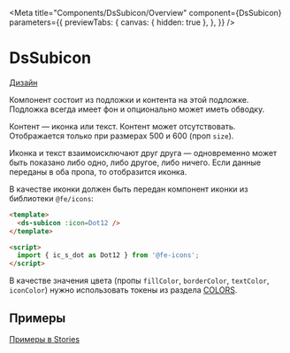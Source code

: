 
<Meta title="Components/DsSubicon/Overview"
      component={DsSubicon}
      parameters={{
        previewTabs: {
          canvas: { hidden: true },
        },
      }}
/>

# DsSubicon

[Дизайн](https://www.figma.com/file/tPy723dWiTXJaXaFipZI1C/%F0%9F%92%A0-Icons-%7C-Components?node-id=342%3A2276)

Компонент состоит из подложки и контента на этой подложке. Подложка всегда имеет фон и опционально может иметь обводку. 

Контент — иконка или текст. Контент может отсутствовать. Отображается только при размерах 500 и 600 (проп `size`).

Иконка и текст взаимоисключают друг друга — одновременно может быть показано либо одно, либо другое, либо ничего. Если данные переданы в оба пропа, то отобразится иконка.

В качестве иконки должен быть передан компонент иконки из библиотеки `@fe/icons`:

```html
<template>
  <ds-subicon :icon=Dot12 />
</template>

<script>
  import { ic_s_dot as Dot12 } from '@fe-icons';
</script>
```

В качестве значения цвета (пропы `fillColor`, `borderColor`, `textColor`, `iconColor`) нужно использовать токены из раздела [COLORS](./?path=/story/design-system-colors--colors).

## Примеры

[Примеры в Stories](./?path=/docs/components-dssubicon-stories--default)